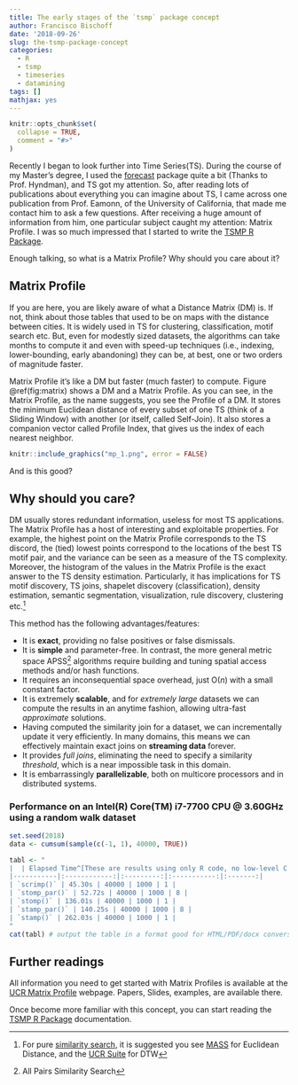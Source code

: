 ```yaml
---
title: The early stages of the `tsmp` package concept
author: Francisco Bischoff
date: '2018-09-26'
slug: the-tsmp-package-concept
categories:
  - R
  - tsmp
  - timeseries
  - datamining
tags: []
mathjax: yes
---
```


```r
knitr::opts_chunk$set(
  collapse = TRUE,
  comment = "#>"
)
```

Recently I began to look further into Time Series(TS). During the course of my Master's degree, I used the [forecast](https://CRAN.R-project.org/package=forecast) package quite a bit (Thanks to Prof. Hyndman), and TS got my attention. So, after reading lots of publications about everything you can imagine about TS, I came across one publication from Prof. Eamonn, of the University of California, that made me contact him to ask a few questions. After receiving a huge amount of information from him, one particular subject caught my attention: Matrix Profile. I was so much impressed that I started to write the [TSMP R Package](https://CRAN.R-project.org/package=tsmp).

Enough talking, so what is a Matrix Profile? Why should you care about it?

## Matrix Profile

If you are here, you are likely aware of what a Distance Matrix (DM) is. If not, think about those tables that used to be on maps with the distance between cities. It is widely used in TS for clustering, classification, motif search etc. But, even for modestly sized datasets, the algorithms can take months to compute it and even with speed-up techniques (i.e., indexing, lower-bounding, early abandoning) they can be, at best, one or two orders of magnitude faster.

Matrix Profile it's like a DM but faster (much faster) to compute. Figure \@ref(fig:matrix) shows a DM and a Matrix Profile. As you can see, in the Matrix Profile, as the name suggests, you see the Profile of a DM. It stores the minimum Euclidean distance of every subset of one TS (think of a Sliding Window) with another (or itself, called Self-Join). It also stores a companion vector called Profile Index, that gives us the index of each nearest neighbor.

```r
knitr::include_graphics("mp_1.png", error = FALSE)
```

And is this good?

## Why should you care?

DM usually stores redundant information, useless for most TS applications. The Matrix Profile has a host of interesting and exploitable properties. For example, the highest point on the Matrix Profile corresponds to the TS discord, the (tied) lowest points correspond to the locations of the best TS motif pair, and the variance can be seen as a measure of the TS complexity. Moreover, the histogram of the values in the Matrix Profile is the exact answer to the TS density estimation. Particularly, it has implications for TS motif discovery, TS joins, shapelet discovery (classification), density estimation, semantic segmentation, visualization, rule discovery, clustering etc.^[For pure [similarity search](https://en.wikipedia.org/wiki/Similarity_search), it is suggested you see [MASS](http://www.cs.unm.edu/~mueen/FastestSimilaritySearch.html) for Euclidean Distance, and the [UCR Suite](http://www.cs.ucr.edu/~eamonn/UCRsuite.html) for DTW]

This method has the following advantages/features:

- It is **exact**, providing no false positives or false dismissals.
- It is **simple** and parameter-free. In contrast, the more general metric space APSS^[All Pairs Similarity Search] algorithms require building and tuning spatial access methods and/or hash functions.
- It requires an inconsequential space overhead, just O(_n_) with a small constant factor.
- It is extremely **scalable**, and for _extremely large_ datasets we can compute the results in an anytime fashion, allowing ultra-fast _approximate_ solutions.
- Having computed the similarity join for a dataset, we can incrementally update it very efficiently. In many domains, this means we can effectively maintain exact joins on **streaming data** forever.
- It provides _full joins_, eliminating the need to specify a similarity _threshold_, which is a near impossible task in this domain.
- It is embarrassingly **parallelizable**, both on multicore processors and in distributed systems.


### Performance on an Intel(R) Core(TM) i7-7700 CPU @ 3.60GHz using a random walk dataset

```r
set.seed(2018)
data <- cumsum(sample(c(-1, 1), 40000, TRUE))
```

```r
tabl <- "
|  | Elapsed Time^[These are results using only R code, no low-level C code optimizations] | Data size | Window size | Threads |
|-----------|:------------:|:---------:|:-----------:|:-------:|
| `scrimp()` | 45.30s | 40000 | 1000 | 1 |
| `stomp_par()` | 52.72s | 40000 | 1000 | 8 |
| `stomp()` | 136.01s | 40000 | 1000 | 1 |
| `stamp_par()` | 140.25s | 40000 | 1000 | 8 |
| `stamp()` | 262.03s | 40000 | 1000 | 1 |
"
cat(tabl) # output the table in a format good for HTML/PDF/docx conversion
```


## Further readings

All information you need to get started with Matrix Profiles is available at the [UCR Matrix Profile](http://www.cs.ucr.edu/~eamonn/MatrixProfile.html) webpage. Papers, Slides, examples, are available there.

Once become more familiar with this concept, you can start reading the [TSMP R Package](https://matrix-profile-foundation.github.io/tsmp/) documentation.


